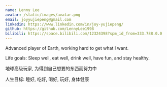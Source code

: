 ```yaml
---
name: Lenny Lee
avatar: /static/images/avatar.png
email: joyyujiepeng@gmail.com
linkedin: https://www.linkedin.com/in/joy-yujiepeng/
github: https://github.com/LennyLee1998
bilibili: https://space.bilibili.com/12324398?spm_id_from=333.788.0.0
---
```


Advanced player of Earth, working hard to get what I want.

Life goals: Sleep well, eat well, drink well, have fun, and stay healthy.

地球高级玩家, 为得到自己想要的东西而努力中

人生目标: 睡好, 吃好, 喝好, 玩好, 身体健康
